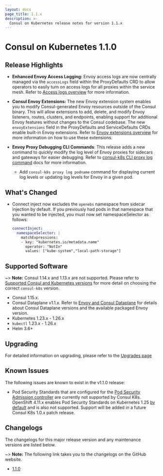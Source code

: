 ```yaml
---
layout: docs
page_title: 1.1.x
description: >-
  Consul on Kubernetes release notes for version 1.1.x
---
```


# Consul on Kubernetes 1.1.0

## Release Highlights

- **Enhanced Envoy Access Logging:** Envoy access logs are now centrally managed via the `accessLogs` field within the ProxyDefaults CRD to allow operators to easily turn on access logs for all proxies within the service mesh. Refer to [Access logs overview](/consul/docs/observe/access-logs) for more information.

- **Consul Envoy Extensions:** The new Envoy extension system enables you to modify Consul-generated Envoy resources outside of the Consul binary. This will allow extensions to add, delete, and modify Envoy listeners, routes, clusters, and endpoints, enabling support for additional Envoy features without changes to the Consul codebase.
The new `envoyExtensions` field in the ProxyDefaults and ServiceDefaults CRDs enable built-in Envoy extensions. Refer to [Envoy extensions overview](/consul/docs/reference/proxy/envoy-extensions) for more information on how to use these extensions.

- **Envoy Proxy Debugging CLI Commands**: This release adds a new command to quickly modify the log level of Envoy proxies for sidecars and gateways for easier debugging.
Refer to [consul-k8s CLI proxy log command](/consul/docs/reference-cli/consul-k8s#proxy-log) docs for more information.
  * Add `consul-k8s proxy log podname` command for displaying current log levels or updating log levels for Envoy in a given pod.


## What's Changed

- Connect inject now excludes the `openebs` namespace from sidecar injection by default. If you previously had pods in that namespace
that you wanted to be injected, you must now set namespaceSelector as follows:

  ```yaml
  connectInject:
    namespaceSelector: |
      matchExpressions:
      - key: "kubernetes.io/metadata.name"
        operator: "NotIn"
        values: ["kube-system","local-path-storage"]
  ```

## Supported Software

~> **Note:** Consul 1.14.x and 1.13.x are not supported. Please refer to [Supported Consul and Kubernetes versions](/consul/docs/deploy/server/k8s/requirements#supported-consul-and-kubernetes-versions) for more detail on choosing the correct `consul-k8s` version.
- Consul 1.15.x.
- Consul Dataplane v1.1.x. Refer to [Envoy and Consul Dataplane](/consul/docs/reference/proxy/envoy#envoy-and-consul-dataplane) for details about Consul Dataplane versions and the available packaged Envoy version.
- Kubernetes 1.23.x - 1.26.x
- `kubectl` 1.23.x - 1.26.x
- Helm 3.6+

## Upgrading

For detailed information on upgrading, please refer to the [Upgrades page](/consul/docs/upgrade/k8s)

## Known Issues

The following issues are known to exist in the v1.1.0 release:

- Pod Security Standards that are configured for the [Pod Security Admission controller](https://kubernetes.io/blog/2022/08/25/pod-security-admission-stable/) are currently not supported by Consul K8s. OpenShift 4.11.x enables Pod Security Standards on Kubernetes 1.25 [by default](https://connect.redhat.com/en/blog/important-openshift-changes-pod-security-standards) and is also not supported. Support will be added in a future Consul K8s 1.0.x patch release.

## Changelogs

The changelogs for this major release version and any maintenance versions are listed below.

~> **Note:** The following link takes you to the changelogs on the GitHub website.

- [1.1.0](https://github.com/hashicorp/consul-k8s/releases/tag/v1.1.0)
